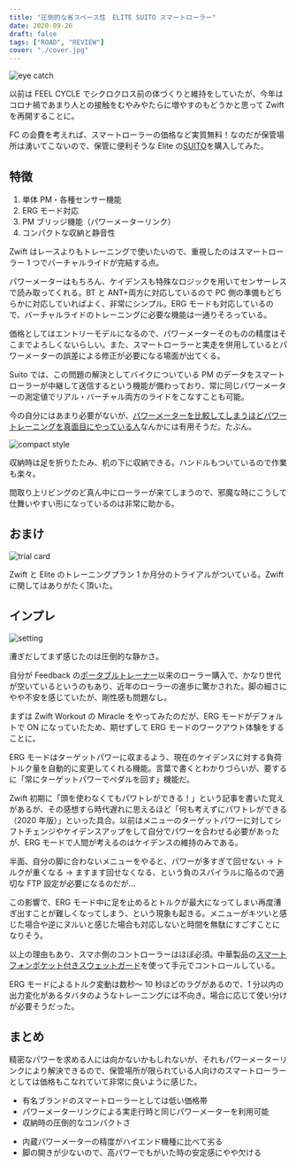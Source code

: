 ```yaml
---
title: "圧倒的な省スペース性　ELITE SUITO スマートローラー"
date: 2020-09-26
draft: false
tags: ["ROAD", "REVIEW"]
cover: "./cover.jpg"
---
```


![eye catch](./cover.jpg)

以前は FEEL CYCLE でシクロクロス前の体づくりと維持をしていたが、今年はコロナ禍であまり人との接触をむやみやたらに増やすのもどうかと思って Zwift を再開することに。

FC の会費を考えれば、スマートローラーの価格など実質無料！なのだが保管場所は湧いてこないので、保管に便利そうな Elite の[SUITO](https://ck.jp.ap.valuecommerce.com/servlet/referral?sid=3171302&pid=887657037&vc_url=https%3A%2F%2Fshopping.yahoo.co.jp%2Fproducts%2Fz79dtn4n2v)を購入してみた。

<LinkBox
  url="https://shopping.yahoo.co.jp/products/z79dtn4n2v"
  linkUrl="https://ck.jp.ap.valuecommerce.com/servlet/referral?sid=3171302&pid=887657037&vc_url=https%3A%2F%2Fshopping.yahoo.co.jp%2Fproducts%2Fz79dtn4n2v"
/>

## 特徴

1. 単体 PM・各種センサー機能
2. ERG モード対応
3. PM ブリッジ機能（パワーメーターリンク）
4. コンパクトな収納と静音性

Zwift はレースよりもトレーニングで使いたいので、重視したのはスマートローラー 1 つでバーチャルライドが完結する点。

パワーメーターはもちろん、ケイデンスも特殊なロジックを用いてセンサーレスで読み取ってくれる。BT と ANT+両方に対応しているので PC 側の準備もどちらかに対応していればよく、非常にシンプル。ERG モードも対応しているので、バーチャルライドのトレーニングに必要な機能は一通りそろっている。

価格としてはエントリーモデルになるので、パワーメーターそのものの精度はそこまでよろしくないらしい。また、スマートローラーと実走を併用しているとパワーメーターの誤差による修正が必要になる場面が出てくる。

Suito では、この問題の解決としてバイクについている PM のデータをスマートローラーが中継して送信するという機能が備わっており、常に同じパワーメーターの測定値でリアル・バーチャル両方のライドをこなすことも可能。

今の自分にはあまり必要がないが、[パワーメーターを比較してしまうほどパワートレーニングを真面目にやっている人](https://skmzlog.com/2020/08/17/4iiii-precision-2/)なんかには有用そうだ。たぶん。

![compact style](./compact.jpg)

収納時は足を折りたたみ、机の下に収納できる。ハンドルもついているので作業も楽々。

間取り上リビングのど真ん中にローラーが来てしまうので、邪魔な時にこうして仕舞いやすい形になっているのは非常に助かる。

## おまけ

![trial card](./z_trial.jpg)

Zwift と Elite のトレーニングプラン 1 か月分のトライアルがついている。Zwift に関してはありがたく頂いた。

## インプレ

![setting](./setting.jpg)

漕ぎだしてまず感じたのは圧倒的な静かさ。

自分が Feedback の[ポータブルトレーナー](https://www.wiggle.jp/feedback-sports-omnium-%e3%83%9d%e3%83%bc%e3%82%bf%e3%83%96%e3%83%ab%e3%83%90%e3%82%a4%e3%82%af%e3%83%ad%e3%83%bc%e3%83%a9%e3%83%bc%e3%83%88%e3%83%ac%e3%83%bc%e3%83%8a%e3%83%bc)以来のローラー購入で、かなり世代が空いているというのもあり、近年のローラーの進歩に驚かされた。脚の細さにやや不安を感じていたが、剛性感も問題なし。

まずは Zwift Workout の Miracle をやってみたのだが、ERG モードがデフォルトで ON になっていたため、期せずして ERG モードのワークアウト体験をすることに。

ERG モードはターゲットパワーに収まるよう、現在のケイデンスに対する負荷トルク量を自動的に変更してくれる機能。言葉で書くとわかりづらいが、要するに「常にターゲットパワーでペダルを回す」機能だ。

Zwift 初期に「頭を使わなくてもパワトレができる！」という記事を書いた覚えがあるが、その感想すら時代遅れに思えるほど「何も考えずにパワトレができる（2020 年版）」といった具合。以前はメニューのターゲットパワーに対してシフトチェンジやケイデンスアップをして自分でパワーを合わせる必要があったが、ERG モードで人間が考えるのはケイデンスの維持のみである。

半面、自分の脚に合わないメニューをやると、パワーが多すぎて回せない → トルクが重くなる → ますます回せなくなる、という負のスパイラルに陥るので適切な FTP 設定が必要になるのだが…

この影響で、ERG モード中に足を止めるとトルクが最大になってしまい再度漕ぎ出すことが難しくなってしまう、という現象も起きる。メニューがキツいと感じた場合や逆にヌルいと感じた場合も対応しないと時間を無駄にすごすことになりそう。

以上の理由もあり、スマホ側のコントローラーはほぼ必須。中華製品の[スマートフォンポケット付きスウェットガード](https://amzn.to/3j4nKR3)を使って手元でコントロールしている。

ERG モードによるトルク変動は数秒～ 10 秒ほどのラグがあるので、1 分以内の出力変化があるタバタのようなトレーニングには不向き。場合に応じて使い分けが必要そうだった。

## まとめ

精密なパワーを求める人には向かないかもしれないが、それもパワーメーターリンクにより解決できるので、保管場所が限られている人向けのスマートローラーとしては価格もこなれていて非常に良いように感じた。

<PositiveBox>

- 有名ブランドのスマートローラーとしては低い価格帯
- パワーメーターリンクによる実走行時と同じパワーメーターを利用可能
- 収納時の圧倒的なコンパクトさ

</PositiveBox>

<NegativeBox>

- 内蔵パワーメーターの精度がハイエンド機種に比べて劣る
- 脚の開きが少ないので、高パワーでもがいた時の安定感にやや欠ける

</NegativeBox>

<LinkBox
  url="https://shopping.yahoo.co.jp/products/z79dtn4n2v"
  linkUrl="https://ck.jp.ap.valuecommerce.com/servlet/referral?sid=3171302&pid=887657037&vc_url=https%3A%2F%2Fshopping.yahoo.co.jp%2Fproducts%2Fz79dtn4n2v"
/>
